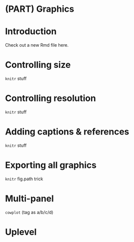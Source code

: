 # (PART) Graphics {-}

# Introduction {-}

Check out a new Rmd file here.


# Controlling size

`knitr` stuff

# Controlling resolution

`knitr` stuff

# Adding captions & references

`knitr` stuff

# Exporting all graphics

`knitr` fig.path trick

# Multi-panel

`cowplot` (tag as a/b/c/d)

# Uplevel {#up-graphics}
